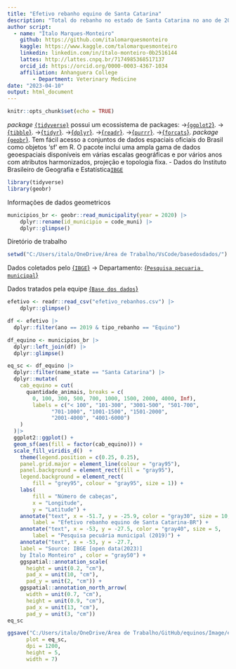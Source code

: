 ```yaml
---
title: "Efetivo rebanho equino de Santa Catarina"
description: "Total do rebanho no estado de Santa Catarina no ano de 2019"
author script: 
  - name: "Ítalo Marques-Monteiro"
    github: https://github.com/italomarquesmonteiro
    kaggle: https://www.kaggle.com/talomarquesmonteiro
    linkedin: linkedin.com/in/ítalo-monteiro-0b2516144
    lattes: http://lattes.cnpq.br/7174985368517137
    orcid_id: https://orcid.org/0000-0003-4367-1034
    affiliation: Anhanguera College  
        - Department: Veterinary Medicine
date: "2023-04-10"
output: html_document
---
```

```r
knitr::opts_chunk$set(echo = TRUE)
```
 
   *package* [`{tidyverse}`](https://www.tidyverse.org) possui um ecossistema de packages:
                           ->[{`ggplot2`}](https://ggplot2.tidyverse.org/).
                            ->[{`tibble`}](https://tibble.tidyverse.org/).
                             ->[{`tidyr`}](https://tidyr.tidyverse.org/).
                              ->[{`dplyr`}](https://dplyr.tidyverse.org/).
                               ->[{`readr`}](https://readr.tidyverse.org/).
                                ->[{`purrr`}](https://purrr.tidyverse.org/).
                                 ->[{`forcats`}](https://forcats.tidyverse.org/).
   *package* [{`geobr`}](https://github.com/ipeaGIT/geobr). Tem fácil acesso a conjuntos de dados espaciais oficiais do Brasil como objetos 'sf' em R. O pacote inclui uma ampla gama de dados geoespaciais disponíveis em várias escalas geográficas e por vários anos com atributos harmonizados, projeção e topologia fixa.
                 - Dados do Instituto Brasileiro de Geografia e Estatística[`IBGE`](https://concla.ibge.gov.br/classificacoes/por-tema/codigo-de-areas/codigo-de-areas)

```r
library(tidyverse)
library(geobr)
```


Informações de dados geometricos 
  
```r
municipios_br <- geobr::read_municipality(year = 2020) |>
    dplyr::rename(id_municipio = code_muni) |>
    dplyr::glimpse()
```


Diretório de trabalho
```r
setwd("C:/Users/italo/OneDrive/Área de Trabalho/VsCode/basedosdados/")
```



Dados coletados pelo [{`IBGE`}](https://www.ibge.gov.br)
        -> Departamento: [{`Pesquisa pecuaria municipal`}](https://www.ibge.gov.br/estatisticas/economicas/agricultura-e-pecuaria/9107-producao-da-pecuaria-municipal.html?=&t=downloads)

Dados tratados pela equipe [{`Base dos dados`}](https://basedosdados.org)

```r
efetivo <- readr::read_csv("efetivo_rebanhos.csv") |>
    dplyr::glimpse()

df <- efetivo |>
  dplyr::filter(ano == 2019 & tipo_rebanho == "Equino")

df_equino <- municipios_br |>
  dplyr::left_join(df) |>
  dplyr::glimpse()
```

```r
eq_sc <- df_equino |>
  dplyr::filter(name_state == "Santa Catarina") |>
  dplyr::mutate(
    cab_equino = cut(
      quantidade_animais, breaks = c(
        0, 100, 300, 500, 700, 1000, 1500, 2000, 4000, Inf),
        labels = c("< 100", "101-300", "3001-500", "501-700",
              "701-1000", "1001-1500", "1501-2000",
              "2001-4000", "4001-6000")
    )
  )|>
  ggplot2::ggplot() +
  geom_sf(aes(fill = factor(cab_equino))) +
  scale_fill_viridis_d()  +
    theme(legend.position = c(0.25, 0.25),
    panel.grid.major = element_line(colour = "gray95"),
    panel.background = element_rect(fill = "gray95"),
    legend.background = element_rect(
        fill = "grey95", colour = "gray95", size = 1)) +
    labs(
        fill = "Número de cabeças",
        x = "Longitude",
        y = "Latitude") +
    annotate("text", x = -51.7, y = -25.9, color = "gray30", size = 10,
        label = "Efetivo rebanho equino de Santa Catarina-BR") +
    annotate("text", x = -53, y = -27.5, color = "gray40", size = 5,
        label = "Pesquisa pecuária municipal (2019)") +
    annotate("text", x = -53, y = -27.7,
    label = "Source: IBGE [open data(2023)]
    by Ítalo Monteiro" , color = "gray50") +
    ggspatial::annotation_scale(
      height = unit(0.2, "cm"),
      pad_x = unit(10, "cm"),
      pad_y = unit(2, "cm")) +
    ggspatial::annotation_north_arrow(
      width = unit(0.7, "cm"),
      height = unit(0.9, "cm"),
      pad_x = unit(13, "cm"),
      pad_y = unit(3, "cm"))
eq_sc
```

```r
ggsave("C:/Users/italo/OneDrive/Área de Trabalho/GitHub/equinos/Image/equino.png",
      plot = eq_sc,
      dpi = 1200,
      height = 5,
      width = 7)
```

